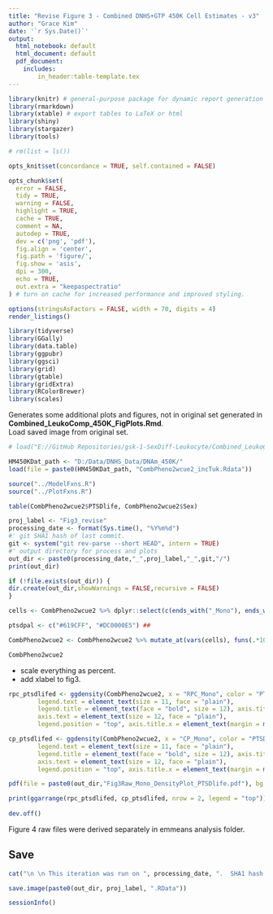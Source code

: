 ```yaml
---
title: "Revise Figure 3 - Combined DNHS+GTP 450K Cell Estimates - v3"
author: "Grace Kim"
date: '`r Sys.Date()`'
output:
  html_notebook: default
  html_document: default
  pdf_document: 
    includes:
        in_header:table-template.tex
---
```



```r

library(knitr) # general-purpose package for dynamic report generation in R.
library(rmarkdown)
library(xtable) # export tables to LaTeX or html
library(shiny)
library(stargazer)
library(tools)

# rm(list = ls())

opts_knit$set(concordance = TRUE, self.contained = FALSE)

opts_chunk$set(
  error = FALSE,
  tidy = TRUE,
  warning = FALSE,
  highlight = TRUE,
  cache = TRUE,
  comment = NA,
  autodep = TRUE,
  dev = c('png', 'pdf'),
  fig.align = 'center',
  fig.path = 'figure/',
  fig.show = 'asis',
  dpi = 300,
  echo = TRUE,
  out.extra = "keepaspectratio"
) # turn on cache for increased performance and improved styling.

options(stringsAsFactors = FALSE, width = 70, digits = 4)
render_listings()

library(tidyverse)
library(GGally)
library(data.table)
library(ggpubr)
library(ggsci)
library(grid)
library(gtable)
library(gridExtra)
library(RColorBrewer)
library(scales)

```

Generates some additional plots and figures, not in original set generated in **Combined_LeukoComp_450K_FigPlots.Rmd**.  
Load saved image from original set.  

```r

# load("E://GitHub Repositories/gsk-1-SexDiff-Leukocyte/Combined_LeukoComp/20181119_Combined_LeukoComp_450K_Figures_Plots_930ea9a/Combined_LeukoComp_450K_Figures_Plots.RData")

HM450KDat_path <- "D:/Data/DNHS_Data/DNAm_450K/"
load(file = paste0(HM450KDat_path, "CombPheno2wcue2_incTuk.Rdata"))

source("../ModelFxns.R")
source("../PlotFxns.R")

table(CombPheno2wcue2$PTSDlife, CombPheno2wcue2$Sex)

```

```r

proj_label <- "Fig3_revise"
processing_date <- format(Sys.time(), "%Y%m%d")
#' git SHA1 hash of last commit.
git <- system("git rev-parse --short HEAD", intern = TRUE)
#' output directory for process and plots
out_dir <- paste0(processing_date,"_",proj_label,"_",git,"/")
print(out_dir)

if (!file.exists(out_dir)) {
dir.create(out_dir,showWarnings = FALSE,recursive = FALSE)
}

```


```r

cells <- CombPheno2wcue2 %>% dplyr::select(c(ends_with("_Mono"), ends_with("_Gran"), ends_with("_CD4T"), ends_with("_CD8T"), ends_with("_NK"), ends_with("_B", ignore.case = FALSE))) %>% dplyr::select(-starts_with("CBS_")) %>% colnames()

ptsdpal <- c("#619CFF", "#DC0000E5") ## 

CombPheno2wcue2 <- CombPheno2wcue2 %>% mutate_at(vars(cells), funs(.*100)) %>% filter(!is.na(PTSDlife)) %>% mutate(PTSDlife = factor(PTSDlife, labels = c("No PTSD", "PTSD")))

CombPheno2wcue2

```

- scale everything as percent.
- add xlabel to fig3.

```r

rpc_ptsdlifed <- ggdensity(CombPheno2wcue2, x = "RPC_Mono", color = "PTSDlife", fill = "PTSDlife", palette = ptsdpal, facet.by = "Sex", alpha = 0.4, rug = TRUE, legend.title = "Lifetime PTSD", xlab = "RPC Mono") + theme(strip.text = element_text(face = "bold", size = 12),
        legend.text = element_text(size = 11, face = "plain"),
        legend.title = element_text(face = "bold", size = 12), axis.title = element_text(size = 12, face = "bold"),
        axis.text = element_text(size = 12, face = "plain"),
        legend.position = "top", axis.title.x = element_text(margin = margin(0.23, 0, 0, 0, unit = "cm")))

cp_ptsdlifed <- ggdensity(CombPheno2wcue2, x = "CP_Mono", color = "PTSDlife", fill = "PTSDlife", palette = ptsdpal, facet.by = "Sex", alpha = 0.4, rug = TRUE, legend.title = "Lifetime PTSD", xlab = "CP Mono") + theme(strip.text = element_text(face = "bold", size = 12),
        legend.text = element_text(size = 11, face = "plain"),
        legend.title = element_text(face = "bold", size = 12), axis.title = element_text(size = 12, face = "bold"),
        axis.text = element_text(size = 12, face = "plain"),
        legend.position = "top", axis.title.x = element_text(margin = margin(0.23, 0, 0, 0, unit = "cm")))

pdf(file = paste0(out_dir,"Fig3Raw_Mono_DensityPlot_PTSDlife.pdf"), bg = "transparent", width = 6.5, height = 7.5)

print(ggarrange(rpc_ptsdlifed, cp_ptsdlifed, nrow = 2, legend = "top"))
  
dev.off()

```


Figure 4 raw files were derived separately in emmeans analysis folder.  

## Save

```r

cat("\n \n This iteration was run on ", processing_date, ".  SHA1 hash for last git commit is ", git, ". \n \n ", sep = "")

```

```r

save.image(paste0(out_dir, proj_label, ".RData"))

sessionInfo()

```

